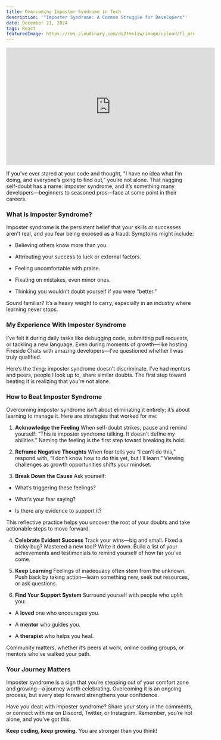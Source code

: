 ```yaml
---
title: Overcoming Imposter Syndrome in Tech
description: '"Imposter Syndrome: A Common Struggle for Developers"'
date: December 21, 2024
tags: React
featuredImage: https://res.cloudinary.com/dq2tmsiiw/image/upload/fl_preserve_transparency/v1738998691/maxresdefault_k6yjjd.jpg
---
```


<iframe
  width="560"
  height="315"
  src="https://www.youtube.com/embed/ExZUdkfu-KE?si=81aRW0gTCJwr3uFW"
  title="YouTube video player"
  frameborder="0"
  allow="accelerometer; autoplay; clipboard-write; encrypted-media; gyroscope; picture-in-picture; web-share"
  referrerpolicy="strict-origin-when-cross-origin"
  allowfullscreen
></iframe>

If you've ever stared at your code and thought, "I have no idea what I’m doing, and everyone’s going to find out," you’re not alone. That nagging self-doubt has a name: imposter syndrome, and it’s something many developers—beginners to seasoned pros—face at some point in their careers.

### What Is Imposter Syndrome?

Imposter syndrome is the persistent belief that your skills or successes aren’t real, and you fear being exposed as a fraud. Symptoms might include:

- Believing others know more than you.

- Attributing your success to luck or external factors.

- Feeling uncomfortable with praise.

- Fixating on mistakes, even minor ones.

- Thinking you wouldn’t doubt yourself if you were “better.”

Sound familiar? It’s a heavy weight to carry, especially in an industry where learning never stops.

### My Experience With Imposter Syndrome

I’ve felt it during daily tasks like debugging code, submitting pull requests, or tackling a new language. Even during moments of growth—like hosting Fireside Chats with amazing developers—I’ve questioned whether I was truly qualified.

Here’s the thing: imposter syndrome doesn’t discriminate. I’ve had mentors and peers, people I look up to, share similar doubts. The first step toward beating it is realizing that you’re not alone.

### How to Beat Imposter Syndrome

Overcoming imposter syndrome isn’t about eliminating it entirely; it’s about learning to manage it. Here are strategies that worked for me:

1. **Acknowledge the Feeling**
   When self-doubt strikes, pause and remind yourself: “This is imposter syndrome talking. It doesn’t define my abilities.” Naming the feeling is the first step toward breaking its hold.

2. **Reframe Negative Thoughts**
   When fear tells you “I can’t do this,” respond with, “I don’t know how to do this yet, but I’ll learn.” Viewing challenges as growth opportunities shifts your mindset.

3. **Break Down the Cause**
   Ask yourself:

- What’s triggering these feelings?

- What’s your fear saying?

- Is there any evidence to support it?

This reflective practice helps you uncover the root of your doubts and take actionable steps to move forward.

4. **Celebrate Evident Success**
   Track your wins—big and small. Fixed a tricky bug? Mastered a new tool? Write it down. Build a list of your achievements and testimonials to remind yourself of how far you’ve come.

5. **Keep Learning**
   Feelings of inadequacy often stem from the unknown. Push back by taking action—learn something new, seek out resources, or ask questions.

6. **Find Your Support System**
   Surround yourself with people who uplift you:

- A **loved** one who encourages you.

- A **mentor** who guides you.

- A **therapist** who helps you heal.

Community matters, whether it’s peers at work, online coding groups, or mentors who’ve walked your path.

### Your Journey Matters

Imposter syndrome is a sign that you’re stepping out of your comfort zone and growing—a journey worth celebrating. Overcoming it is an ongoing process, but every step forward strengthens your confidence.

Have you dealt with imposter syndrome? Share your story in the comments, or connect with me on Discord, Twitter, or Instagram. Remember, you’re not alone, and you’ve got this.

**Keep coding, keep growing.** You are stronger than you think!
